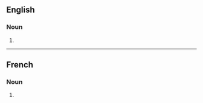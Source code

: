 ==English==

===Noun===
{{head|en|noun form}}

# {{plural of|en|amputation}}

----

==French==

===Noun===
{{head|fr|noun form|g=f}}

# {{plural of|fr|amputation}}